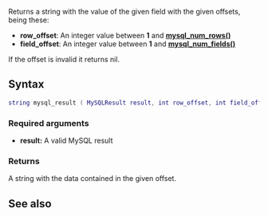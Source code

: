 <pageclass class="#AA7592" subcaption="MTA-MySQL Module"></pageclass>

{{ModuleFunction|MTA-MySQL}}
Returns a string with the value of the given field with the given offsets, being these:
* '''row_offset''': An integer value between '''1''' and '''[[/Modules/MTA-MySQL/mysql_num_rows.md|mysql_num_rows()]]'''
* '''field_offset''': An integer value between '''1''' and '''[[/Modules/MTA-MySQL/mysql_num_fields.md|mysql_num_fields()]]'''
If the offset is invalid it returns nil.

==Syntax==
<syntaxhighlight lang="lua">
string mysql_result ( MySQLResult result, int row_offset, int field_offset )
</syntaxhighlight>
===Required arguments===
* '''result:''' A valid MySQL result

===Returns===
A string with the data contained in the given offset.

==See also==
{{Modules/MTA-MySQL/Result_functions}}